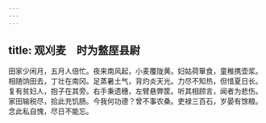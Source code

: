 ```yaml
---
---
---
```

title: 观刈麦　时为盩厔县尉
---



田家少闲月，五月人倍忙。夜来南风起，小麦覆陇黄。妇姑荷箪食，童稚携壶浆。相随饷田去，丁壮在南冈。足蒸暑土气，背灼炎天光。力尽不知热，但惜夏日长。复有贫妇人，抱子在其旁。右手秉遗穗，左臂悬弊筐。听其相顾言，闻者为悲伤。家田输税尽，拾此充饥肠。今我何功德？曾不事农桑。吏禄三百石，岁晏有馀粮。念此私自愧，尽日不能忘。